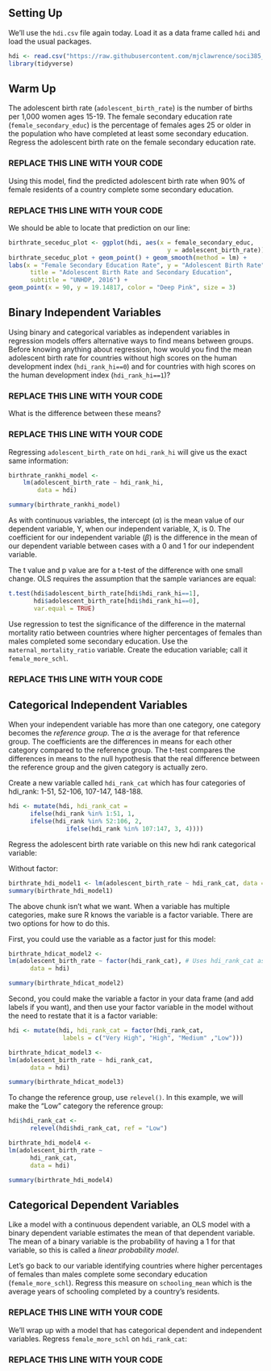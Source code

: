 ## Setting Up

We'll use the `hdi.csv` file again today. Load it as a data frame called `hdi` and load the usual packages.

```r
hdi <- read.csv("https://raw.githubusercontent.com/mjclawrence/soci385_f21/main/data/hdi.csv")
library(tidyverse)
```

## Warm Up

The adolescent birth rate (`adolescent_birth_rate`) is the number of births per 1,000 women ages 15-19. The female secondary education rate (`female_secondary_educ`) is the percentage of females ages 25 or older in the population who have completed at least some secondary education. Regress the adolescent birth rate on the female secondary education rate.

### REPLACE THIS LINE WITH YOUR CODE

Using this model, find the predicted adolescent birth rate when 90% of female residents of a country complete some secondary education.

### REPLACE THIS LINE WITH YOUR CODE

We should be able to locate that prediction on our line:

```r
birthrate_seceduc_plot <- ggplot(hdi, aes(x = female_secondary_educ,
                                            y = adolescent_birth_rate))
birthrate_seceduc_plot + geom_point() + geom_smooth(method = lm) + 
labs(x = "Female Secondary Education Rate", y = "Adolescent Birth Rate",
      title = "Adolescent Birth Rate and Secondary Education",
      subtitle = "UNHDP, 2016") +
geom_point(x = 90, y = 19.14817, color = "Deep Pink", size = 3)
```



## Binary Independent Variables

Using binary and categorical variables as independent variables in regression models offers alternative ways to find means between groups. Before knowing anything about regression, how would you find the mean adolescent birth rate for countries without high scores on the human development index (`hdi_rank_hi==0`) and for countries with high scores on the human development index (`hdi_rank_hi==1`)?

### REPLACE THIS LINE WITH YOUR CODE

What is the difference between these means?

### REPLACE THIS LINE WITH YOUR CODE

Regressing `adolescent_birth_rate` on `hdi_rank_hi` will give us the exact same information: 

```r
birthrate_rankhi_model <- 
	lm(adolescent_birth_rate ~ hdi_rank_hi,
		data = hdi)

summary(birthrate_rankhi_model)
```

As with continuous variables, the intercept ($\alpha$) is the mean value of our dependent variable, Y, when our independent variable, X, is 0. The coefficient for our independent variable ($\beta$) is the difference in the mean of our dependent variable between cases with a 0 and 1 for our independent variable.

The t value and p value are for a t-test of the difference with one small change. OLS requires the assumption that the sample variances are equal:

```r
t.test(hdi$adolescent_birth_rate[hdi$hdi_rank_hi==1],
       hdi$adolescent_birth_rate[hdi$hdi_rank_hi==0],
       var.equal = TRUE)
```

Use regression to test the significance of the difference in the maternal mortality ratio between countries where higher percentages of females than males completed some secondary education. Use the `maternal_mortality_ratio` variable. Create the education variable; call it `female_more_schl`.

### REPLACE THIS LINE WITH YOUR CODE


## Categorical Independent Variables

When your independent variable has more than one category, one category becomes the *reference group*. The $\alpha$ is the average for that reference group. The coefficients are the differences in means for each other category compared to the reference group. The t-test compares the differences in means to the null hypothesis that the real difference between the reference group and the given category is actually zero.

Create a new variable called `hdi_rank_cat` which has four categories of hdi_rank: 1-51, 52-106, 107-147, 148-188.

```r
hdi <- mutate(hdi, hdi_rank_cat = 
      ifelse(hdi_rank %in% 1:51, 1,
      ifelse(hdi_rank %in% 52:106, 2,
                ifelse(hdi_rank %in% 107:147, 3, 4))))
```

Regress the adolescent birth rate variable on this new hdi rank categorical variable:

Without factor:
```r
birthrate_hdi_model1 <- lm(adolescent_birth_rate ~ hdi_rank_cat, data = hdi)
summary(birthrate_hdi_model1)
```

The above chunk isn't what we want. When a variable has multiple categories, make sure R knows the variable is a factor variable. There are two options for how to do this. 

First, you could use the variable as a factor just for this model:

```r
birthrate_hdicat_model2 <- 
lm(adolescent_birth_rate ~ factor(hdi_rank_cat), # Uses hdi_rank_cat as a factor
      data = hdi)

summary(birthrate_hdicat_model2)
```

Second, you could make the variable a factor in your data frame (and add labels if you want), and then use your factor variable in the model without the need to restate that it is a factor variable:

```r
hdi <- mutate(hdi, hdi_rank_cat = factor(hdi_rank_cat,
               labels = c("Very High", "High", "Medium" ,"Low")))

birthrate_hdicat_model3 <- 
lm(adolescent_birth_rate ~ hdi_rank_cat, 
      data = hdi)

summary(birthrate_hdicat_model3)
```

To change the reference group, use `relevel()`. In this example, we will make the "Low" category the reference group:

```r
hdi$hdi_rank_cat <- 
      relevel(hdi$hdi_rank_cat, ref = "Low")

birthrate_hdi_model4 <- 
lm(adolescent_birth_rate ~ 
      hdi_rank_cat, 
      data = hdi)

summary(birthrate_hdi_model4)
```


## Categorical Dependent Variables

Like a model with a continuous dependent variable, an OLS model with a binary dependent variable estimates the mean of that dependent variable. The mean of a binary variable is the probability of having a 1 for that variable, so this is called a *linear probability model*.

Let's go back to our variable identifying countries where higher percentages of females than males complete some secondary education (`female_more_schl`). Regress this measure on `schooling_mean` which is the average years of schooling completed by a country's residents.

### REPLACE THIS LINE WITH YOUR CODE

We'll wrap up with a model that has categorical dependent and independent variables. Regress `female_more_schl` on `hdi_rank_cat`:

### REPLACE THIS LINE WITH YOUR CODE
